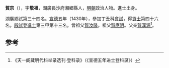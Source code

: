 '''賀宗'''（{{bd|1392年||？}}），字'''敬祖'''，湖廣長沙府湘鄉縣人，[[明朝|明朝]]政治人物。進士出身。

湖廣鄉試第三十四名。[[宣德|宣德]]五年（1430年），參加丁丑科[[會試|會試]]，得[[貢士|貢士]]第四十六名。[[殿試|殿試]]登[[進士|進士]]第三甲第十三名。曾祖父[[賀汝隆|賀汝隆]]。祖父[[賀應明|賀應明]]。父亲[[賀漢源|賀漢源]]<ref>《天一阁藏明代科举录选刊·登科录》（《宣德五年进士登科录》）</ref>。

==参考==
{{reflist}}
{{明朝人物小作品}}
{{宣德五年庚戌科殿試金榜}}